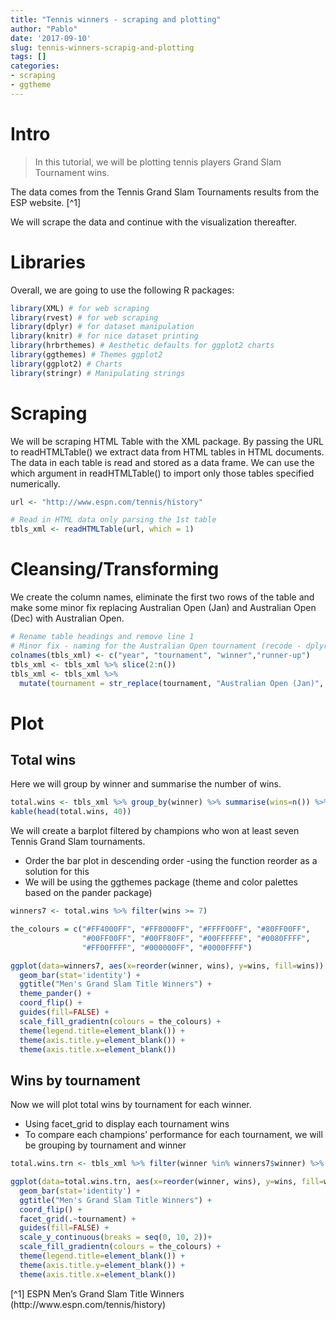 ```yaml
---
title: "Tennis winners - scraping and plotting"
author: "Pablo"
date: '2017-09-10'
slug: tennis-winners-scrapig-and-plotting
tags: []
categories:
- scraping
- ggtheme
---
```


# Intro

>In this tutorial, we will be plotting tennis players Grand Slam Tournament wins. 

The data comes from the Tennis Grand Slam Tournaments results from the ESP website. [^1] 

We will scrape the data and continue with the visualization thereafter.

# Libraries

Overall, we are going to use the following R packages:

```r
library(XML) # for web scraping
library(rvest) # for web scraping
library(dplyr) # for dataset manipulation
library(knitr) # for nice dataset printing
library(hrbrthemes) # Aesthetic defaults for ggplot2 charts
library(ggthemes) # Themes ggplot2
library(ggplot2) # Charts
library(stringr) # Manipulating strings
```

# Scraping

We will be scraping HTML Table with the XML package. By passing the URL to readHTMLTable() we extract data from HTML tables in HTML documents. The data in each table is read and stored as a data frame. We can use the which argument in readHTMLTable() to import only those tables specified numerically.

```r
url <- "http://www.espn.com/tennis/history"

# Read in HTML data only parsing the 1st table
tbls_xml <- readHTMLTable(url, which = 1)
```

# Cleansing/Transforming

We create the column names, eliminate the first two rows of the table and make some minor fix replacing Australian Open (Jan) and Australian Open (Dec) with Australian Open.

```r
# Rename table headings and remove line 1
# Minor fix - naming for the Australian Open tournament (recode - dplyr package)
colnames(tbls_xml) <- c("year", "tournament", "winner","runner-up")
tbls_xml <- tbls_xml %>% slice(2:n())
tbls_xml <- tbls_xml %>% 
  mutate(tournament = str_replace(tournament, "Australian Open (Jan)", "Australian Open")) %>%    mutate(tournament = str_replace(tournament, "Australian Open (Dec)", "Australian Open"))
```

# Plot 

## Total wins

Here we will group by winner and summarise the number of wins. 

```r
total.wins <- tbls_xml %>% group_by(winner) %>% summarise(wins=n()) %>% arrange(desc(wins))
kable(head(total.wins, 40))
```

We will create a barplot filtered by champions who won at least seven Tennis Grand Slam tournaments. 

* Order the bar plot in descending order -using the function reorder as a solution for this 
* We will be using the ggthemes package (theme and color palettes based on the pander package)

```r
winners7 <- total.wins %>% filter(wins >= 7)

the_colours = c("#FF4000FF", "#FF8000FF", "#FFFF00FF", "#80FF00FF",
                "#00FF00FF", "#00FF80FF", "#00FFFFFF", "#0080FFFF",
                "#FF00FFFF", "#000000FF", "#0000FFFF")

ggplot(data=winners7, aes(x=reorder(winner, wins), y=wins, fill=wins)) +
  geom_bar(stat='identity') +
  ggtitle("Men's Grand Slam Title Winners") +
  theme_pander() +
  coord_flip() + 
  guides(fill=FALSE) +
  scale_fill_gradientn(colours = the_colours) + 
  theme(legend.title=element_blank()) +
  theme(axis.title.y=element_blank()) +
  theme(axis.title.x=element_blank())
```

## Wins by tournament

Now we will plot total wins by tournament for each winner. 

* Using facet_grid to display each tournament wins
* To compare each champions’ performance for each tournament, we will be grouping by tournament and winner

```r
total.wins.trn <- tbls_xml %>% filter(winner %in% winners7$winner) %>% group_by(tournament, winner) %>% summarise(wins=n()) %>% arrange(desc(wins)) 

ggplot(data=total.wins.trn, aes(x=reorder(winner, wins), y=wins, fill=wins)) +
  geom_bar(stat='identity') +
  ggtitle("Men's Grand Slam Title Winners") +
  coord_flip() + 
  facet_grid(.~tournament) + 
  guides(fill=FALSE) +
  scale_y_continuous(breaks = seq(0, 10, 2))+
  scale_fill_gradientn(colours = the_colours) + 
  theme(legend.title=element_blank()) +
  theme(axis.title.y=element_blank()) +
  theme(axis.title.x=element_blank()) 
```



[^1] ESPN Men's Grand Slam Title Winners (http://www.espn.com/tennis/history)